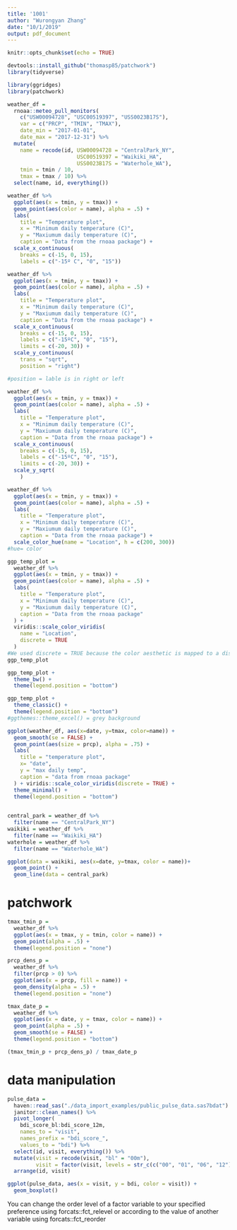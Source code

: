 ```yaml
---
title: '1001'
author: "Wurongyan Zhang"
date: "10/1/2019"
output: pdf_document
---
```


```r
knitr::opts_chunk$set(echo = TRUE)
```

```r
devtools::install_github("thomasp85/patchwork")
library(tidyverse)
```

```r
library(ggridges)
library(patchwork)
```

```r
weather_df = 
  rnoaa::meteo_pull_monitors(
    c("USW00094728", "USC00519397", "USS0023B17S"),
    var = c("PRCP", "TMIN", "TMAX"), 
    date_min = "2017-01-01",
    date_max = "2017-12-31") %>%
  mutate(
    name = recode(id, USW00094728 = "CentralPark_NY", 
                      USC00519397 = "Waikiki_HA",
                      USS0023B17S = "Waterhole_WA"),
    tmin = tmin / 10,
    tmax = tmax / 10) %>%
  select(name, id, everything())
```

```r
weather_df %>% 
  ggplot(aes(x = tmin, y = tmax)) + 
  geom_point(aes(color = name), alpha = .5) + 
  labs(
    title = "Temperature plot",
    x = "Minimum daily temperature (C)",
    y = "Maxiumum daily temperature (C)",
    caption = "Data from the rnoaa package") + 
  scale_x_continuous(
    breaks = c(-15, 0, 15), 
    labels = c("-15º C", "0", "15"))
```

```r
weather_df %>% 
  ggplot(aes(x = tmin, y = tmax)) + 
  geom_point(aes(color = name), alpha = .5) + 
  labs(
    title = "Temperature plot",
    x = "Minimum daily temperature (C)",
    y = "Maxiumum daily temperature (C)",
    caption = "Data from the rnoaa package") + 
  scale_x_continuous(
    breaks = c(-15, 0, 15), 
    labels = c("-15ºC", "0", "15"),
    limits = c(-20, 30)) + 
  scale_y_continuous(
    trans = "sqrt", 
    position = "right")

#position = lable is in right or left
```

```r
weather_df %>% 
  ggplot(aes(x = tmin, y = tmax)) + 
  geom_point(aes(color = name), alpha = .5) + 
  labs(
    title = "Temperature plot",
    x = "Minimum daily temperature (C)",
    y = "Maxiumum daily temperature (C)",
    caption = "Data from the rnoaa package") + 
  scale_x_continuous(
    breaks = c(-15, 0, 15), 
    labels = c("-15ºC", "0", "15"),
    limits = c(-20, 30)) + 
  scale_y_sqrt(
    )
```

```r
weather_df %>% 
  ggplot(aes(x = tmin, y = tmax)) + 
  geom_point(aes(color = name), alpha = .5) + 
  labs(
    title = "Temperature plot",
    x = "Minimum daily temperature (C)",
    y = "Maxiumum daily temperature (C)",
    caption = "Data from the rnoaa package") + 
  scale_color_hue(name = "Location", h = c(200, 300))
#hue= color
```

```r
ggp_temp_plot = 
  weather_df %>% 
  ggplot(aes(x = tmin, y = tmax)) + 
  geom_point(aes(color = name), alpha = .5) + 
  labs(
    title = "Temperature plot",
    x = "Minimum daily temperature (C)",
    y = "Maxiumum daily temperature (C)",
    caption = "Data from the rnoaa package"
  ) + 
  viridis::scale_color_viridis(
    name = "Location", 
    discrete = TRUE
  )
#We used discrete = TRUE because the color aesthetic is mapped to a discrete variable
ggp_temp_plot
```

```r
ggp_temp_plot + 
  theme_bw() +
  theme(legend.position = "bottom")
```

```r
ggp_temp_plot + 
  theme_classic() + 
  theme(legend.position = "bottom")
#ggthemes::theme_excel() = grey background
```

```r
ggplot(weather_df, aes(x=date, y=tmax, color=name)) +
  geom_smooth(se = FALSE) +
  geom_point(aes(size = prcp), alpha = .75) +
  labs(
    title = "temperature plot",
    x= "date",
    y = "max daily temp",
    caption = "data from rnoaa package"
  ) + viridis::scale_color_viridis(discrete = TRUE) + 
  theme_minimal() + 
  theme(legend.position = "bottom")
  
```

```r
central_park = weather_df %>% 
  filter(name == "CentralPark_NY")
waikiki = weather_df %>% 
  filter(name == "Waikiki_HA")
waterhole = weather_df %>% 
  filter(name == "Waterhole_WA")
```

```r
ggplot(data = waikiki, aes(x=date, y=tmax, color = name))+
  geom_point() +
  geom_line(data = central_park)
```

# patchwork
```r
tmax_tmin_p = 
  weather_df %>% 
  ggplot(aes(x = tmax, y = tmin, color = name)) + 
  geom_point(alpha = .5) +
  theme(legend.position = "none")

prcp_dens_p = 
  weather_df %>% 
  filter(prcp > 0) %>% 
  ggplot(aes(x = prcp, fill = name)) + 
  geom_density(alpha = .5) + 
  theme(legend.position = "none")

tmax_date_p = 
  weather_df %>% 
  ggplot(aes(x = date, y = tmax, color = name)) + 
  geom_point(alpha = .5) +
  geom_smooth(se = FALSE) + 
  theme(legend.position = "bottom")

(tmax_tmin_p + prcp_dens_p) / tmax_date_p
```

# data manipulation

```r
pulse_data = 
  haven::read_sas("./data_import_examples/public_pulse_data.sas7bdat") %>%
  janitor::clean_names() %>%
  pivot_longer(
    bdi_score_bl:bdi_score_12m,
    names_to = "visit", 
    names_prefix = "bdi_score_",
    values_to = "bdi") %>%
  select(id, visit, everything()) %>%
  mutate(visit = recode(visit, "bl" = "00m"),
         visit = factor(visit, levels = str_c(c("00", "01", "06", "12"), "m"))) %>%
  arrange(id, visit)

ggplot(pulse_data, aes(x = visit, y = bdi, color = visit)) + 
  geom_boxplot()
```

You can change the order level of a factor variable to your specified preference using forcats::fct_relevel or according to the value of another variable using forcats::fct_reorder





















